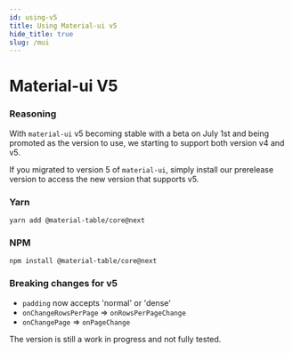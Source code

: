 ```yaml
---
id: using-v5
title: Using Material-ui v5
hide_title: true
slug: /mui
---
```


# Material-ui V5

### Reasoning

With `material-ui` v5 becoming stable with a beta on July 1st and being promoted as the version to use, we starting to support both version v4 and v5.

If you migrated to version 5 of `material-ui`, simply install our prerelease version to access the new version that supports v5.

### Yarn

`yarn add @material-table/core@next`

### NPM

`npm install @material-table/core@next`

### Breaking changes for v5

- `padding` now accepts 'normal' or 'dense'
- `onChangeRowsPerPage` => `onRowsPerPageChange`
- `onChangePage` => `onPageChange`

The version is still a work in progress and not fully tested.
